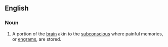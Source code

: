==English==

===Noun===
{{wikipedia}}
{{en-noun}}
# {{label|en|Scientology}} A portion of the [[brain]] akin to the [[subconscious]] where painful memories, or [[engram]]s, are stored.